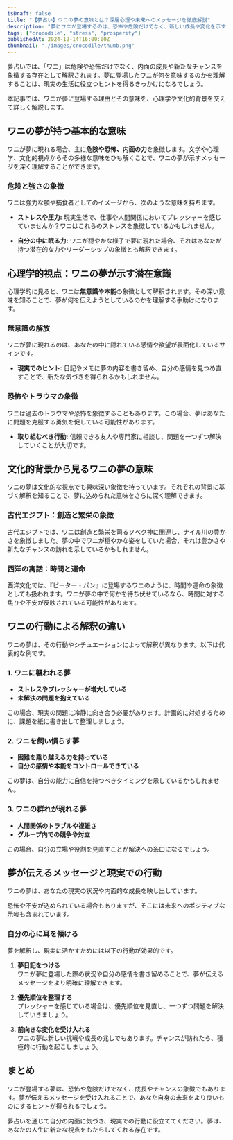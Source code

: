 ```yaml
---
isDraft: false
title: "【夢占い】ワニの夢の意味とは？深層心理や未来へのメッセージを徹底解説"
description: "夢にワニが登場するのは、恐怖や危険だけでなく、新しい成長や変化を示す場合も。夢占いや心理学、文化的背景をもとに、ワニの夢の深層を紐解きます。"
tags: ["crocodile", "stress", "prosperity"]
publishedAt: 2024-12-14T16:00:00Z
thumbnail: "./images/crocodile/thumb.png"
---
```


夢占いでは、「ワニ」は危険や恐怖だけでなく、内面の成長や新たなチャンスを象徴する存在として解釈されます。夢に登場したワニが何を意味するのかを理解することは、現実の生活に役立つヒントを得るきっかけになるでしょう。

本記事では、ワニが夢に登場する理由とその意味を、心理学や文化的背景を交えて詳しく解説します。

<TableOfContents />

<AdUnitToc />

## ワニの夢が持つ基本的な意味

ワニが夢に現れる場合、主に<strong>危険や恐怖、内面の力</strong>を象徴します。文学や心理学、文化的視点からその多様な意味をひも解くことで、ワニの夢が示すメッセージを深く理解することができます。

### 危険と強さの象徴

ワニは強力な顎や捕食者としてのイメージから、次のような意味を持ちます。

- <strong>ストレスや圧力:</strong>
  現実生活で、仕事や人間関係においてプレッシャーを感じていませんか？ワニはこれらのストレスを象徴しているかもしれません。

- <strong>自分の中に眠る力:</strong>
  ワニが穏やかな様子で夢に現れた場合、それはあなたが持つ潜在的な力やリーダーシップの象徴とも解釈できます。

<AdUnit />

## 心理学的視点：ワニの夢が示す潜在意識

心理学的に見ると、ワニは<strong>無意識や本能</strong>の象徴として解釈されます。その深い意味を知ることで、夢が何を伝えようとしているのかを理解する手助けになります。

### 無意識の解放

ワニが夢に現れるのは、あなたの中に隠れている感情や欲望が表面化しているサインです。

- <strong>現実でのヒント:</strong>
  日記やメモに夢の内容を書き留め、自分の感情を見つめ直すことで、新たな気づきを得られるかもしれません。

### 恐怖やトラウマの象徴

ワニは過去のトラウマや恐怖を象徴することもあります。この場合、夢はあなたに問題を克服する勇気を促している可能性があります。

- <strong>取り組むべき行動:</strong>
  信頼できる友人や専門家に相談し、問題を一つずつ解決していくことが大切です。

<AdUnit />

## 文化的背景から見るワニの夢の意味

ワニの夢は文化的な視点でも興味深い象徴を持っています。それぞれの背景に基づく解釈を知ることで、夢に込められた意味をさらに深く理解できます。

### 古代エジプト：創造と繁栄の象徴

古代エジプトでは、ワニは創造と繁栄を司るソベク神に関連し、ナイル川の豊かさを象徴しました。夢の中でワニが穏やかな姿をしていた場合、それは豊かさや新たなチャンスの訪れを示しているかもしれません。

### 西洋の寓話：時間と運命

西洋文化では、『ピーター・パン』に登場するワニのように、時間や運命の象徴としても扱われます。ワニが夢の中で何かを待ち伏せているなら、時間に対する焦りや不安が反映されている可能性があります。

<AdUnit />

## ワニの行動による解釈の違い

ワニの夢は、その行動やシチュエーションによって解釈が異なります。以下は代表的な例です。

### 1. ワニに襲われる夢

- <strong>ストレスやプレッシャーが増大している</strong>
- <strong>未解決の問題を抱えている</strong>

この場合、現実の問題に冷静に向き合う必要があります。計画的に対処するために、課題を紙に書き出して整理しましょう。

### 2. ワニを飼い慣らす夢

- <strong>困難を乗り越える力を持っている</strong>
- <strong>自分の感情や本能をコントロールできている</strong>

この夢は、自分の能力に自信を持つべきタイミングを示しているかもしれません。

### 3. ワニの群れが現れる夢

- <strong>人間関係のトラブルや複雑さ</strong>
- <strong>グループ内での競争や対立</strong>

この場合、自分の立場や役割を見直すことが解決への糸口になるでしょう。

<AdUnit />

## 夢が伝えるメッセージと現実での行動

ワニの夢は、あなたの現実の状況や内面的な成長を映し出しています。

恐怖や不安が込められている場合もありますが、そこには未来へのポジティブな示唆も含まれています。

### 自分の心に耳を傾ける

夢を解釈し、現実に活かすためには以下の行動が効果的です。

1. **夢日記をつける**<br />ワニが夢に登場した際の状況や自分の感情を書き留めることで、夢が伝えるメッセージをより明確に理解できます。

2. **優先順位を整理する**<br />プレッシャーを感じている場合は、優先順位を見直し、一つずつ問題を解決していきましょう。

3. **前向きな変化を受け入れる**<br />ワニの夢は新しい挑戦や成長の兆しでもあります。チャンスが訪れたら、積極的に行動を起こしましょう。

<AdUnit />

## まとめ

ワニが登場する夢は、恐怖や危険だけでなく、成長やチャンスの象徴でもあります。夢が伝えるメッセージを受け入れることで、あなた自身の未来をより良いものにするヒントが得られるでしょう。

夢占いを通じて自分の内面に気づき、現実での行動に役立ててください。夢は、あなたの人生に新たな視点をもたらしてくれる存在です。
